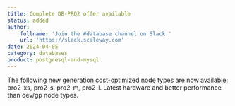 ```yaml
---
title: Complete DB-PRO2 offer available
status: added
author:
    fullname: 'Join the #database channel on Slack.'
    url: 'https://slack.scaleway.com'
date: 2024-04-05
category: databases
product: postgresql-and-mysql
---
```


The following new generation cost-optimized node types are now available: pro2-xs, pro2-s, pro2-m, pro2-l. Latest hardware and better performance than dev/gp node types.

